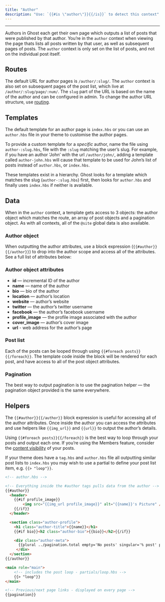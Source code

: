 ```yaml
---
title: "Author"
description: "Use: `{{#is \"author\"}}{{/is}}` to detect this context"
---
```


***

Authors in Ghost each get their own page which outputs a list of posts that were published by that author. You’re in the `author` context when viewing the page thats lists all posts written by that user, as well as subsequent pages of posts. The `author` context is only set on the list of posts, and not on the individual post itself.

## Routes

The default URL for author pages is `/author/:slug/`. The `author` context is also set on subsequent pages of the post list, which live at `/author/:slug/page/:num/`. The `slug` part of the URL is based on the name of the author and can be configured in admin. To change the author URL structure, use [routing](/docs/themes/#routing).

## Templates

The default template for an author page is `index.hbs` or you can use an `author.hbs` file in your theme to customise the author pages.

To provide a custom template for a *specific* author, name the file using `author-:slug.hbs`, file with the `:slug` matching the user’s slug. For example, if you have an author ‘John’ with the url `/author/john/`, adding a template called `author-john.hbs` will cause that template to be used for John’s list of posts instead of `author.hbs`, or `index.hbs`.

These templates exist in a hierarchy. Ghost looks for a template which matches the slug (`author-:slug.hbs`) first, then looks for `author.hbs` and finally uses `index.hbs` if neither is available.

## Data

When in the `author` context, a template gets access to 3 objects: the author object which matches the route, an array of post objects and a pagination object. As with all contexts, all of the `@site` global data is also available.

### Author object

When outputting the author attributes, use a block expression (`{{#author}}{{/author}}`) to drop into the author scope and access all of the attributes. See a full list of attributes below:

### Author object attributes

* **id** — incremental ID of the author
* **name** — name of the author
* **bio** — bio of the author
* **location** — author’s location
* **website** — author’s website
* **twitter** — the author’s twitter username
* **facebook** — the author’s facebook username
* **profile\_image** — the profile image associated with the author
* **cover\_image** — author’s cover image
* **url** - web address for the author’s page

### Post list

Each of the posts can be looped through using `{{#foreach posts}}{{/foreach}}`. The template code inside the block will be rendered for each post, and have access to all of the post object attributes.

### Pagination

The best way to output pagination is to use the pagination helper — the pagination object provided is the same everywhere.

## Helpers

The `{{#author}}{{/author}}` block expression is useful for accessing all of the author attributes. Once inside the author you can access the attributes and use helpers like `{{img_url}}` and `{{url}}` to output the author’s details.

Using `{{#foreach posts}}{{/foreach}}` is the best way to loop through your posts and output each one. If you’re using the Members feature, consider the [content visibility](/docs/themes/members/#content-visibility) of your posts.

If your theme does have a `tag.hbs` and `author.hbs` file all outputting similar post lists to `index.hbs` you may wish to use a partial to define your post list item, e.g. `{{> "loop"}}`.

```html
<!-- author.hbs -->

<!-- Everything inside the #author tags pulls data from the author -->
{{#author}}
  <header>
  	{{#if profile_image}}
    	<img src="{{img_url profile_image}}" alt="{{name}}'s Picture" />
    {{/if}}
  </header>

  <section class="author-profile">
  	<h1 class="author-title">{{name}}</h1>
    {{#if bio}}<h2 class="author-bio">{{bio}}</h2>{{/if}}

    <div class="author-meta">
      {{plural ../pagination.total empty='No posts' singular='% post' plural='% posts'}}
     </div>
  </section>
{{/author}}

<main role="main">
    <!-- includes the post loop - partials/loop.hbs -->
    {{> "loop"}}
</main>

<!-- Previous/next page links - displayed on every page -->
{{pagination}}
```